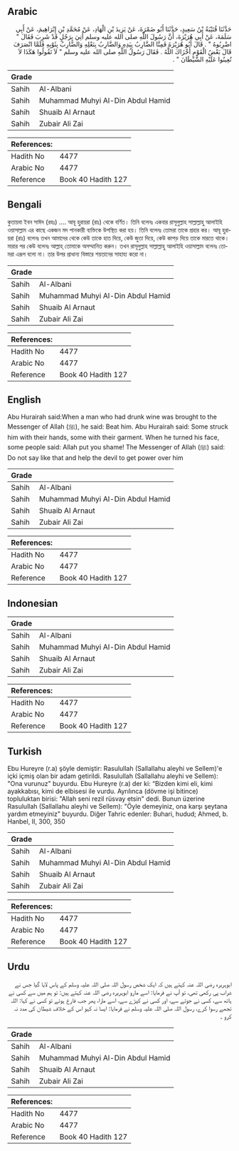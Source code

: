 ## Arabic


<div dir="rtl" lang="ar" style={{fontSize:'larger',backgroundColor:'#f8f9fa',padding:20}}>
حَدَّثَنَا قُتَيْبَةُ بْنُ سَعِيدٍ، حَدَّثَنَا أَبُو ضَمْرَةَ، عَنْ يَزِيدَ بْنِ الْهَادِ، عَنْ مُحَمَّدِ بْنِ إِبْرَاهِيمَ، عَنْ أَبِي سَلَمَةَ، عَنْ أَبِي هُرَيْرَةَ، أَنَّ رَسُولَ اللَّهِ صلى الله عليه وسلم أُتِيَ بِرَجُلٍ قَدْ شَرِبَ فَقَالَ ‏"‏ اضْرِبُوهُ ‏"‏ ‏.‏ قَالَ أَبُو هُرَيْرَةَ فَمِنَّا الضَّارِبُ بِيَدِهِ وَالضَّارِبُ بِنَعْلِهِ وَالضَّارِبُ بِثَوْبِهِ فَلَمَّا انْصَرَفَ قَالَ بَعْضُ الْقَوْمِ أَخْزَاكَ اللَّهُ ‏.‏ فَقَالَ رَسُولُ اللَّهِ صلى الله عليه وسلم ‏"‏ لاَ تَقُولُوا هَكَذَا لاَ تُعِينُوا عَلَيْهِ الشَّيْطَانَ ‏"‏ ‏.‏
</div>
<div style={{backgroundColor:'#f8f9fa',padding:20, marginBottom: 10}}><table> <thead> <tr> <th>Grade</th> <th></th> </tr> </thead> <tbody> <tr><td>Sahih</td><td>Al-Albani</td></tr><tr><td>Sahih</td><td>Muhammad Muhyi Al-Din Abdul Hamid</td></tr><tr><td>Sahih</td><td>Shuaib Al Arnaut</td></tr><tr><td>Sahih</td><td>Zubair Ali Zai</td></tr></tbody></table><table> <thead> <tr> <th>References:</th> <th></th> </tr> </thead> <tbody><tr><td>Hadith No</td><td>4477</td></tr><tr><td>Arabic No</td><td>4477</td></tr><tr><td>Reference</td><td>Book 40 Hadith 127</td></tr></tbody></table></div>

## Bengali


<div dir="ltr" lang="bn" style={{fontSize:'larger',backgroundColor:'#f8f9fa',padding:20}}>
কুতায়বা ইবন সাঈদ (রহঃ) .... আবূ হুরায়রা (রাঃ) থেকে বর্ণিত। তিনি বলেনঃ একবার রাসূলুল্লাহ সাল্লাল্লাহু আলাইহি ওয়াসাল্লাম এর কাছে একজন মদ পানকারী ব্যক্তিকে উপস্থিত করা হয়। তিনি বলেনঃ তোমরা তাকে প্রহার কর। আবূ হুরায়রা (রাঃ) বলেনঃ তখন আমাদের থেকে কেউ তাকে হাত দিয়ে, কেউ জুতা দিয়ে, কেউ কাপড় দিয়ে তাকে মারতে থাকে। মারার পর কেউ বলেনঃ আল্লাহ্‌ তোমাকে অসম্মানিত করুন। তখন রাসূলুল্লাহ সাল্লাল্লাহু আলাইহি ওয়াসাল্লাম বলেনঃ তোমরা এরূপ বলো না। তার উপর প্রাধান্য বিস্তারে শয়তানের সাহায্য করো না।
</div>
<div style={{backgroundColor:'#f8f9fa',padding:20, marginBottom: 10}}><table> <thead> <tr> <th>Grade</th> <th></th> </tr> </thead> <tbody> <tr><td>Sahih</td><td>Al-Albani</td></tr><tr><td>Sahih</td><td>Muhammad Muhyi Al-Din Abdul Hamid</td></tr><tr><td>Sahih</td><td>Shuaib Al Arnaut</td></tr><tr><td>Sahih</td><td>Zubair Ali Zai</td></tr></tbody></table><table> <thead> <tr> <th>References:</th> <th></th> </tr> </thead> <tbody><tr><td>Hadith No</td><td>4477</td></tr><tr><td>Arabic No</td><td>4477</td></tr><tr><td>Reference</td><td>Book 40 Hadith 127</td></tr></tbody></table></div>

## English


<div dir="ltr" lang="en" style={{fontSize:'larger',backgroundColor:'#f8f9fa',padding:20}}>
Abu Hurairah said:When a man who had drunk wine was brought to the Messenger of Allah (ﷺ), he said: Beat him. Abu Hurairah said: Some struck him with their hands, some with their garment. When he turned his face, some people said: Allah put you shame! The Messenger of Allah (ﷺ) said: Do not say like that and help the devil to get power over him
</div>
<div style={{backgroundColor:'#f8f9fa',padding:20, marginBottom: 10}}><table> <thead> <tr> <th>Grade</th> <th></th> </tr> </thead> <tbody> <tr><td>Sahih</td><td>Al-Albani</td></tr><tr><td>Sahih</td><td>Muhammad Muhyi Al-Din Abdul Hamid</td></tr><tr><td>Sahih</td><td>Shuaib Al Arnaut</td></tr><tr><td>Sahih</td><td>Zubair Ali Zai</td></tr></tbody></table><table> <thead> <tr> <th>References:</th> <th></th> </tr> </thead> <tbody><tr><td>Hadith No</td><td>4477</td></tr><tr><td>Arabic No</td><td>4477</td></tr><tr><td>Reference</td><td>Book 40 Hadith 127</td></tr></tbody></table></div>

## Indonesian


<div dir="ltr" lang="id" style={{fontSize:'larger',backgroundColor:'#f8f9fa',padding:20}}>

</div>
<div style={{backgroundColor:'#f8f9fa',padding:20, marginBottom: 10}}><table> <thead> <tr> <th>Grade</th> <th></th> </tr> </thead> <tbody> <tr><td>Sahih</td><td>Al-Albani</td></tr><tr><td>Sahih</td><td>Muhammad Muhyi Al-Din Abdul Hamid</td></tr><tr><td>Sahih</td><td>Shuaib Al Arnaut</td></tr><tr><td>Sahih</td><td>Zubair Ali Zai</td></tr></tbody></table><table> <thead> <tr> <th>References:</th> <th></th> </tr> </thead> <tbody><tr><td>Hadith No</td><td>4477</td></tr><tr><td>Arabic No</td><td>4477</td></tr><tr><td>Reference</td><td>Book 40 Hadith 127</td></tr></tbody></table></div>

## Turkish


<div dir="ltr" lang="tr" style={{fontSize:'larger',backgroundColor:'#f8f9fa',padding:20}}>
Ebu Hureyre (r.a) şöyle demiştir: Rasulullah (Sallallahu aleyhi ve Sellem)'e içki içmiş olan bir adam getirildi. Rasulullah (Sallallahu aleyhi ve Sellem): "Ona vurunuz" buyurdu. Ebu Hureyre (r.a) der ki: “Bizden kimi eli, kimi ayakkabısı, kimi de elbisesi ile vurdu. Ayrılınca (dövme işi bitince) topluluktan birisi: "Allah seni rezil rüsvay etsin" dedi. Bunun üzerine Rasulullah (Sallallahu aleyhi ve Sellem): "Öyle demeyiniz, ona karşı şeytana yardım etmeyiniz" buyurdu. Diğer Tahric edenler: Buhari, hudud; Ahmed, b. Hanbel, II, 300, 350
</div>
<div style={{backgroundColor:'#f8f9fa',padding:20, marginBottom: 10}}><table> <thead> <tr> <th>Grade</th> <th></th> </tr> </thead> <tbody> <tr><td>Sahih</td><td>Al-Albani</td></tr><tr><td>Sahih</td><td>Muhammad Muhyi Al-Din Abdul Hamid</td></tr><tr><td>Sahih</td><td>Shuaib Al Arnaut</td></tr><tr><td>Sahih</td><td>Zubair Ali Zai</td></tr></tbody></table><table> <thead> <tr> <th>References:</th> <th></th> </tr> </thead> <tbody><tr><td>Hadith No</td><td>4477</td></tr><tr><td>Arabic No</td><td>4477</td></tr><tr><td>Reference</td><td>Book 40 Hadith 127</td></tr></tbody></table></div>

## Urdu


<div dir="rtl" lang="ur" style={{fontSize:'larger',backgroundColor:'#f8f9fa',padding:20}}>
ابوہریرہ رضی اللہ عنہ کہتے ہیں کہ ایک شخص رسول اللہ صلی اللہ علیہ وسلم کے پاس لایا گیا جس نے شراب پی رکھی تھی، تو آپ نے فرمایا: اسے مارو ابوہریرہ رضی اللہ عنہ کہتے ہیں: تو ہم میں سے کسی نے ہاتھ سے، کسی نے جوتے سے، اور کسی نے کپڑے سے، اسے مارا، پھر جب فارغ ہوئے تو کسی نے کہا: اللہ تجھے رسوا کرے، رسول اللہ صلی اللہ علیہ وسلم نے فرمایا: ایسا نہ کہو اس کے خلاف شیطان کی مدد نہ کرو ۔
</div>
<div style={{backgroundColor:'#f8f9fa',padding:20, marginBottom: 10}}><table> <thead> <tr> <th>Grade</th> <th></th> </tr> </thead> <tbody> <tr><td>Sahih</td><td>Al-Albani</td></tr><tr><td>Sahih</td><td>Muhammad Muhyi Al-Din Abdul Hamid</td></tr><tr><td>Sahih</td><td>Shuaib Al Arnaut</td></tr><tr><td>Sahih</td><td>Zubair Ali Zai</td></tr></tbody></table><table> <thead> <tr> <th>References:</th> <th></th> </tr> </thead> <tbody><tr><td>Hadith No</td><td>4477</td></tr><tr><td>Arabic No</td><td>4477</td></tr><tr><td>Reference</td><td>Book 40 Hadith 127</td></tr></tbody></table></div>
